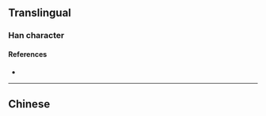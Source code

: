 {{also|櫫}}
{{character info/new}}
==Translingual==

===Han character===
{{Han char|rn=75|rad=木|as=11|sn=15|four=|canj=KAD|ids=⿱猪木}}

====References====
* {{Han ref|kx=0554.210|dkj=15576|hdz=21283.010|uh=6A65|ud=27237}}

----

==Chinese==
{{zh-see|櫫|sv}}